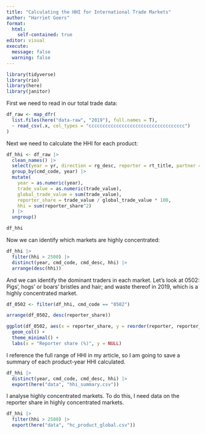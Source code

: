 ```yaml
---
title: "Calculating the HHI for International Trade Markets"
author: "Harriet Goers"
format: 
  html:
    self-contained: true
editor: visual
execute:
  message: false
  warning: false
---
```


```r
library(tidyverse)
library(rio)
library(here)
library(janitor)
```

First we need to read in our total trade data:

```r
df_raw <- map_dfr(
  list.files(here("data-raw", "2019"), full.names = T), 
  ~ read_csv(.x, col_types = "ccccccccccccccccccccccccccccccccccc")
)
```

Next we need to calculate the HHI for each product: 

```r
df_hhi <- df_raw |> 
  clean_names() |> 
  select(year = yr, direction = rg_desc, reporter = rt_title, partner = pt_title, cmd_code, cmd_desc = cmd_desc_e, trade_value) |> 
  group_by(cmd_code, year) |> 
  mutate(
    year = as.numeric(year),
    trade_value = as.numeric(trade_value),
    global_trade_value = sum(trade_value),
    reporter_share = trade_value / global_trade_value * 100,
    hhi = sum(reporter_share^2)
  ) |> 
  ungroup()

df_hhi
```

Now we can identify which markets are highly concentrated: 

```r
df_hhi |> 
  filter(hhi > 2500) |> 
  distinct(year, cmd_code, cmd_desc, hhi) |> 
  arrange(desc(hhi))
```

And we can identify the dominant traders in each market. Let's look at 0502: Pigs', hogs' or boars' bristles and hair; and waste thereof in 2019, which is a highly concentrated market. 

```r
df_0502 <- filter(df_hhi, cmd_code == "0502")

arrange(df_0502, desc(reporter_share))
```

```r
ggplot(df_0502, aes(x = reporter_share, y = reorder(reporter, reporter_share))) + 
  geom_col() + 
  theme_minimal() + 
  labs(x = "Reporter share (%)", y = NULL)
```

I reference the full range of HHI in my article, so I am going to save a summary of each product-year HHI calculated. 

```r
df_hhi |> 
  distinct(year, cmd_code, cmd_desc, hhi) |> 
  export(here("data", "hhi_summary.csv"))
```

I analyse highly concentrated markets. To do this, I need data on the reporter share in highly concentrated markets. 

```r
df_hhi |> 
  filter(hhi > 2500) |> 
  export(here("data", "hc_product_global.csv"))
```
